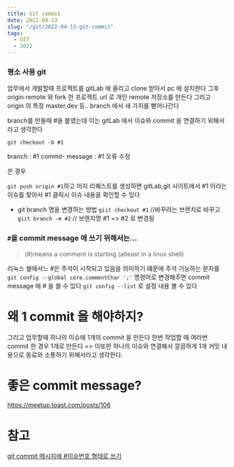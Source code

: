 ```yaml
---
title: Git commit
date: 2022-04-13
slug: "/git/2022-04-13-git-commit"
tags:
  - GIT
  - 2022
---
```


### 평소 사용 git
업무에서 개발할때
프로젝트를 gitLab 에 올리고 clone 받아서 pc 에 설치한다
그후 origin remote 와 fork 한 프로젝트 url 로 개인 remote 저장소를 만든다
그리고 origin 의 특정 master,dev 등.. branch 에서 새 가지를 뻗어나간다

branch를 만들때 #을 붙였는데 이는 gitLab 에서 이슈와 commit 을 연결하기 위해서라고 생각한다

`git checkout -b #1`

branch : #1
commit- message : #1 오류 수정

쓴 경우

`git push origin #1`하고 머지 리퀘스트를 생성하면
gitLab,git 사이트에서 #1 이라는 이슈를 찾아서 #1 클릭시 이슈 내용을 확인할 수 있다

* git branch 명을 변경하는 방법
`giit checkout #1` //바꾸려는 브렌치로 바꾸고
`giit branch -m #2` // 브렌치명 #1 => #2 로 변경됨

### `#`을 commit message 에 쓰기 위해서는...

> (#)means a comment is starting (atleast in a linux shell)

리눅스 쉘에서느 #은 주석이 시작되고 있음을 의미하기 떄문에
주석 기능하는 문자를
`git config --global core.commentChar ';'` 명령어로 변경해주면 commit message 에 # 을 쓸 수 있다
`git config --list` 로 설정 내용 볼 수 있다

# 왜 1 commit 을 해야하지?
그리고 업무할때
하나의 이슈에 1개의 commit 을 만든다
한번 작업할 때 여러번 commit 한 경우 1개로 만든다
=> 이또한 하나의 이슈와 연결해서 깔끔하게 1개 커밋 내용으로 동료와 소통하기 위해서라고 생각한다.

# 좋은 commit message?
https://meetup.toast.com/posts/106


# 참고
[git commit 메시지에 #이슈번호 형태로 쓰기](https://www.popit.kr/tip-git-commit-%EB%A9%94%EC%8B%9C%EC%A7%80%EC%97%90-%EC%9D%B4%EC%8A%88%EB%B2%88%ED%98%B8-%ED%98%95%ED%83%9C%EB%A1%9C-%EC%93%B0%EA%B8%B0/)